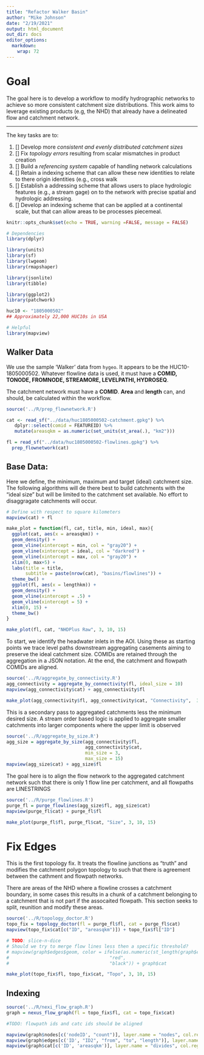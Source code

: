 ```yaml
---
title: "Refactor Walker Basin"
author: "Mike Johnson"
date: "2/19/2021"
output: html_document
out_dir: docs
editor_options: 
  markdown: 
    wrap: 72
---
```


# Goal

The goal here is to develop a workflow to modify hydrographic networks
to achieve so more consistent catchment size distributions. This work
aims to leverage existing products (e.g, the NHD) that already have a
delineated flow and catchment network.

------------------------------------------------------------------------

The key tasks are to:

1.  [] Develop more *consistent and evenly distributed catchment sizes*
2.  [] Fix *topology errors* resulting from scalar mismatches in product
    creation
3.  [] Build a *referencing system* capable of handling network
    calculations
4.  [] Retain a indexing scheme that can allow these new identities to
    relate to there origin identities (e.g., cross walk
5.  [] Establish a addressing scheme that allows users to place hydrologic
    features (e.g., a stream gage) on to the network with precise
    spatial and hydrologic addressing.
6.  [] Develop an indexing scheme that can be applied at a continental
    scale, but that can allow areas to be processes piecemeal.

```r
knitr::opts_chunk$set(echo = TRUE, warning =FALSE, message = FALSE)

# Dependencies
library(dplyr)

library(units)
library(sf)
library(lwgeom)
library(rmapshaper)

library(jsonlite)
library(tibble)

library(ggplot2)
library(patchwork)

huc10 <- "1805000502"
## Approximately 22,000 HUC10s in USA

# Helpful
library(mapview)
```

## Walker Data

We use the sample 'Walker' data from `hygeo`. It appears to be the
HUC10-1805000502. Whatever flowline data is used, it must have a
**COMID, TONODE, FROMNODE, STREAMORE, LEVELPATHI, HYDROSEQ**. 

The catchment network must have a **COMID**. **Area** and **length** can,
and should, be calculated within the workflow.

```r
source('../R/prep_flownetwork.R')

cat <- read_sf("../data/huc1805000502-catchment.gpkg") %>% 
   dplyr::select(comid = FEATUREID) %>% 
   mutate(areasqkm = as.numeric(set_units(st_area(.), "km2")))

fl = read_sf("../data/huc1805000502-flowlines.gpkg") %>% 
  prep_flownetwork(cat)
```

## Base Data:

Here we define, the minimum, maximum and target (ideal) catchment size.
The following algorithms will de there best to build catchments with the
"ideal size" but will be limited to the catchment set available. No
effort to disaggragate catchments will occur.

```r
# Define with respect to square kilometers
mapview(cat) + fl
```


```r
make_plot = function(fl, cat, title, min, ideal, max){
  ggplot(cat, aes(x = areasqkm)) +
  geom_density() +
  geom_vline(xintercept = min, col = "gray20") +
  geom_vline(xintercept = ideal, col = "darkred") +
  geom_vline(xintercept = max, col = "gray20") +
  xlim(0, max+5) +
  labs(title = title,
       subtitle = paste(nrow(cat), "basins/flowlines")) +
  theme_bw() +
  ggplot(fl, aes(x = lengthkm)) +
  geom_density() +
  geom_vline(xintercept = .5) +
  geom_vline(xintercept = 5) +
  xlim(0, 15) + 
  theme_bw()
}

make_plot(fl, cat, "NHDPlus Raw", 3, 10, 15) 
```

To start, we identify the headwater inlets in the AOI. Using these as
starting points we trace level paths downstream aggregating casements
aiming to preserve the ideal catchment size. COMIDs are retained through
the aggregation in a JSON notation. At the end, the catchment and
flowpath COMIDs are aligned.

```r
source('../R/aggregate_by_connectivity.R')
agg_connectivity = aggregate_by_connectivity(fl, ideal_size = 10)
mapview(agg_connectivity$cat) + agg_connectivity$fl
```

```r
make_plot(agg_connectivity$fl, agg_connectivity$cat, "Connectivity",  3, 10, 15) 
```

This is a secondary pass to aggregated catchments less the minimum
desired size. A stream order based logic is applied to aggregate smaller
catchments into larger components where the upper limit is observed

```r
source('../R/aggregate_by_size.R')
agg_size = aggregate_by_size(agg_connectivity$fl, 
                             agg_connectivity$cat, 
                             min_size = 3,
                             max_size = 15)
mapview(agg_size$cat) + agg_size$fl
```

The goal here is to align the flow network to the aggregated catchment
network such that there is only 1 flow line per catchment, and all
flowpaths are LINESTRINGS

```r
source('../R/purge_flowlines.R')
purge_fl = purge_flowlines(agg_size$fl, agg_size$cat)
mapview(purge_fl$cat) + purge_fl$fl
```

```r
make_plot(purge_fl$fl, purge_fl$cat, "Size", 3, 10, 15) 
```

# Fix Edges

This is the first topology fix. It treats the flowline junctions as
"truth" and modifies the catchment polygon topology to such that there
is agreement between the cathment and flowpath networks.

There are areas of the NHD where a flowline crosses a catchment
boundary, in some cases this results in a chunk of a catchment belonging
to a catchment that is not part if the assocaited flowpath. This section
seeks to split, reunition and modify these areas.

```r
source('../R/topology_doctor.R')
topo_fix = topology_doctor(fl = purge_fl$fl, cat = purge_fl$cat)
mapview(topo_fix$cat[c("ID", "areasqkm")]) + topo_fix$fl["ID"]
```

```r
# TODO: slice-n-dice
# Should we try to merge flow lines less then a specific threshold?
# mapview(graph$edges$geom, color = ifelse(as.numeric(st_length(graph$edges)) < 1000, 
#                                     "red", 
#                                     "black")) + graph$cat
```

```r
make_plot(topo_fix$fl, topo_fix$cat, "Topo", 3, 10, 15)
```

## Indexing

```r
source('../R/nexi_flow_graph.R')
graph = nexus_flow_graph(fl = topo_fix$fl, cat = topo_fix$cat)

#TODO: flowpath ids and catc ids should be aligned

mapview(graph$nodes[c('nodeID', "count")], layer.name = "nodes", col.regions = "red", cex = 4) + 
mapview(graph$edges[c('ID', "ID2", "from", "to", "length")], layer.name = "edges") +
mapview(graph$cat[c('ID', 'areasqkm')], layer.name = "divides", col.regions = NA) 
```



